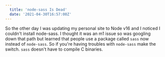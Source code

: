 ```yaml
---
  title: 'node-sass Is Dead'
  date: '2021-04-30T16:57:00Z'
---
```


So the other day I was updating my personal site to Node v16 and I noticed I
couldn't install node-sass. I thought it was an m1 issue so was googling down
that path but learned that people use a package called `sass` now instead of
`node-sass`. So if you're having troubles with `node-sass` make the switch.
`sass` doesn't have to compile C binaries.
